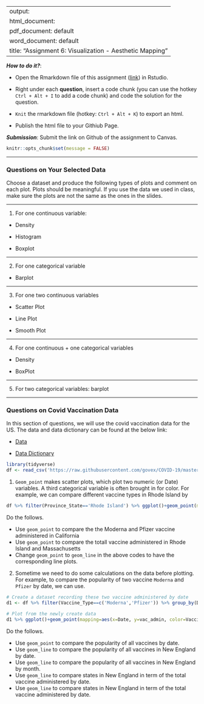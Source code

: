 
---
output: 
  html_document:
  pdf_document: default
  word_document: default
title: "Assignment 6: Visualization - Aesthetic Mapping"
---

***How to do it?***: 

- Open the Rmarkdown file of this assignment ([link](fa2021_assignment6.Rmd)) in Rstudio. 

- Right under each **question**, insert  a code chunk (you can use the hotkey `Ctrl + Alt + I` to add a code chunk) and code the solution for the question. 

- `Knit` the rmarkdown file (hotkey: `Ctrl + Alt + K`) to export an html.  

-  Publish the html file to your Githiub Page. 

***Submission***: Submit the link on Github of the assignment to Canvas.

```r
knitr::opts_chunk$set(message = FALSE)
```

-------

### Questions on Your Selected Data

Choose a dataset and produce the following types of plots and comment on each plot. Plots should be meaningful. If you use the data we used in class, make sure the plots are not the same as the ones in the slides. 

-------

1. For one continuous variable:

- Density

- Histogram 

- Boxplot

-------

2. For one categorical variable

- Barplot

-------

3. For one two continuous variables

- Scatter Plot

- Line Plot

- Smooth Plot

-------

4. For one continuous + one categorical variables

- Density

- BoxPlot

-------

5. For two categorical variables: barplot

-------

### Questions on Covid Vaccination Data

In this section of questions, we will use  the covid vaccination data for the US. The data and data dictionary can be found at the below link:

- [Data](https://raw.githubusercontent.com/govex/COVID-19/master/data_tables/vaccine_data/us_data/time_series/vaccine_data_us_timeline.csv)

- [Data Dictionary](https://github.com/govex/COVID-19/blob/master/data_tables/vaccine_data/us_data/data_dictionary.csv)


```r
library(tidyverse)
df <- read_csv('https://raw.githubusercontent.com/govex/COVID-19/master/data_tables/vaccine_data/us_data/time_series/vaccine_data_us_timeline.csv')
```

1. `Geom_point` makes scatter plots, which plot two numeric (or Date) variables. A third categorical variable is often brought in for color. For example, we can compare different vaccine types in Rhode Island by

```r
df %>% filter(Province_State=='Rhode Island') %>% ggplot()+geom_point(mapping = aes(x = Date, y = Doses_admin, color = Vaccine_Type))
```

Do the follows. 

  - Use `geom_point` to compare the the Moderna and Pfizer vaccine administered in California  
  - Use `geom_point` to compare the totall vaccine administered in Rhode Island and Massachusetts
  - Change `geom_point` to `geom_line` in the above codes to have the corresponding line plots. 

2. Sometime we need to do some calculations on the data before plotting. For example, to compare the popularity of two vaccine `Moderna` and `Pfizer` by date, we can use. 

```r
# Create a dataset recording these two vaccine administered by date
d1 <- df %>% filter(Vaccine_Type==c('Moderna','Pfizer')) %>% group_by(Date, Vaccine_Type) %>% summarise(vac_admin=mean(Doses_admin, na.rm=TRUE))

# Plot from the newly create data
d1 %>% ggplot()+geom_point(mapping=aes(x=Date, y=vac_admin, color=Vaccine_Type))
```

Do the follows. 

- Use `geom_point` to compare the popularity of all vaccines by date. 
- Use `geom_line` to compare the popularity of all vaccines in New England by date.
- Use `geom_line` to compare the popularity of all vaccines in New England by month. 
- Use `geom_line` to compare states in New England in term of the total vaccine administered by date. 
- Use `geom_line` to compare states in New England in term of the total vaccine administered by date. 


